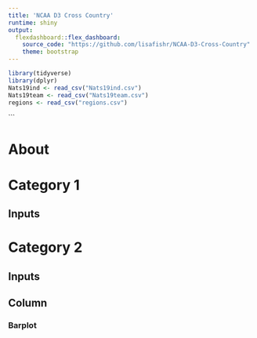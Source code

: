 ```yaml
---
title: 'NCAA D3 Cross Country'
runtime: shiny
output: 
  flexdashboard::flex_dashboard:
    source_code: "https://github.com/lisafishr/NCAA-D3-Cross-Country"
    theme: bootstrap
---
```


```r
library(tidyverse)
library(dplyr)
Nats19ind <- read_csv("Nats19ind.csv")
Nats19team <- read_csv("Nats19team.csv")
regions <- read_csv("regions.csv")
```


```

About
==========================


Category 1
==========================
    
Inputs {.sidebar}
-------------------------



Category 2
==========================

Inputs {.sidebar}
-------------------------


Column 
-------------------------
### Barplot
